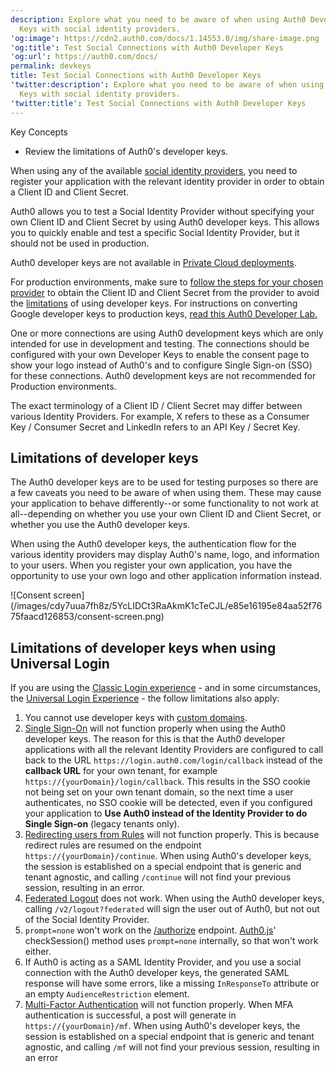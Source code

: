 ```yaml
---
description: Explore what you need to be aware of when using Auth0 Developer
  Keys with social identity providers.
'og:image': https://cdn2.auth0.com/docs/1.14553.0/img/share-image.png
'og:title': Test Social Connections with Auth0 Developer Keys
'og:url': https://auth0.com/docs/
permalink: devkeys
title: Test Social Connections with Auth0 Developer Keys
'twitter:description': Explore what you need to be aware of when using Auth0 Developer
  Keys with social identity providers.
'twitter:title': Test Social Connections with Auth0 Developer Keys
---
```

<Card title="Overview">

Key Concepts

* Review the limitations of Auth0's developer keys.

</Card>

When using any of the available [social identity providers](/docs/authenticate/identity-providers/social-identity-providers), you need to register your application with the relevant <Tooltip tip="Identity Provider (IdP): Service that stores and manages digital identities." cta="View Glossary" href="/docs/glossary?term=identity+provider">identity provider</Tooltip> in order to obtain a <Tooltip tip="Identity Provider (IdP): Service that stores and manages digital identities." cta="View Glossary" href="/docs/glossary?term=Client+ID">Client ID</Tooltip> and <Tooltip tip="Client ID: Identification value given to your registered resource from Auth0." cta="View Glossary" href="/docs/glossary?term=Client+Secret">Client Secret</Tooltip>.

<Warning>

Auth0 allows you to test a Social Identity Provider without specifying your own Client ID and Client Secret by using Auth0 developer keys. This allows you to quickly enable and test a specific Social Identity Provider, but it should not be used in production.

</Warning>

Auth0 developer keys are not available in [Private Cloud deployments](/docs/deploy-monitor).

For production environments, make sure to [follow the steps for your chosen provider](/docs/authenticate/identity-providers) to obtain the Client ID and Client Secret from the provider to avoid the [limitations](#limitations-of-developer-keys) of using developer keys. For instructions on converting Google developer keys to production keys, [read this Auth0 Developer Lab.](https://developer.auth0.com/resources/labs/authentication/google-social-connection-to-login#set-up-google-production-keys)

<Card title="Custom developer keys">

One or more connections are using Auth0 development keys which are only intended for use in development and testing. The connections should be configured with your own Developer Keys to enable the consent page to show your logo instead of Auth0's and to configure Single Sign-on (SSO) for these connections. Auth0 development keys are not recommended for Production environments.

</Card><Card title="Client ID and Client Secret">

The exact terminology of a Client ID / Client Secret may differ between various Identity Providers. For example, X refers to these as a Consumer Key / Consumer Secret and LinkedIn refers to an API Key / Secret Key.

</Card>

## Limitations of developer keys

The Auth0 developer keys are to be used for testing purposes so there are a few caveats you need to be aware of when using them. These may cause your application to behave differently--or some functionality to not work at all--depending on whether you use your own Client ID and Client Secret, or whether you use the Auth0 developer keys.

When using the Auth0 developer keys, the authentication flow for the various identity providers may display Auth0's name, logo, and information to your users. When you register your own application, you have the opportunity to use your own logo and other application information instead.

<Frame>![Consent screen](/images/cdy7uua7fh8z/5YcLIDCt3RaAkmK1cTeCJL/e85e16195e84aa52f7675faacd126853/consent-screen.png)</Frame>

## Limitations of developer keys when using Universal Login

If you are using the [Classic Login experience](/docs/authenticate/login/auth0-universal-login/universal-login-vs-classic-login/classic-experience) - and in some circumstances, the [Universal Login Experience](/docs/authenticate/login/auth0-universal-login/universal-login-vs-classic-login/universal-experience) - the follow limitations also apply:

1. You cannot use developer keys with [custom domains](/docs/customize/custom-domains).
2. [Single Sign-On](/docs/authenticate/single-sign-on) will not function properly when using the Auth0 developer keys. The reason for this is that the Auth0 developer applications with all the relevant Identity Providers are configured to call back to the URL `https://login.auth0.com/login/callback` instead of the **callback URL** for your own tenant, for example `https://{yourDomain}/login/callback`.
   This results in the SSO cookie not being set on your own tenant domain, so the next time a user authenticates, no SSO cookie will be detected, even if you configured your application to **Use Auth0 instead of the Identity Provider to do Single Sign-on** (legacy tenants only).
3. [Redirecting users from Rules](/docs/customize/rules/redirect-users) will not function properly. This is because redirect rules are resumed on the endpoint `https://{yourDomain}/continue`. When using Auth0's developer keys, the session is established on a special endpoint that is generic and tenant agnostic, and calling `/continue` will not find your previous session, resulting in an error.
4. [Federated Logout](/docs/authenticate/login/logout) does not work. When using the Auth0 developer keys, calling `/v2/logout?federated` will sign the user out of Auth0, but not out of the Social Identity Provider.
5. `prompt=none` won't work on the [/authorize](https://auth0.com/docs/api/authentication/reference#social) endpoint. [Auth0.js](/docs/libraries/auth0js)' checkSession() method uses `prompt=none` internally, so that won't work either.
6. If Auth0 is acting as a SAML Identity Provider, and you use a social connection with the Auth0 developer keys, the generated SAML response will have some errors, like a missing `InResponseTo` attribute or an empty `AudienceRestriction` element.
7. [Multi-Factor Authentication](/docs/secure/multi-factor-authentication) will not function properly. When MFA authentication is successful, a post will generate in `https://{yourDomain}/mf`. When using Auth0's developer keys, the session is established on a special endpoint that is generic and tenant agnostic, and calling `/mf` will not find your previous session, resulting in an error